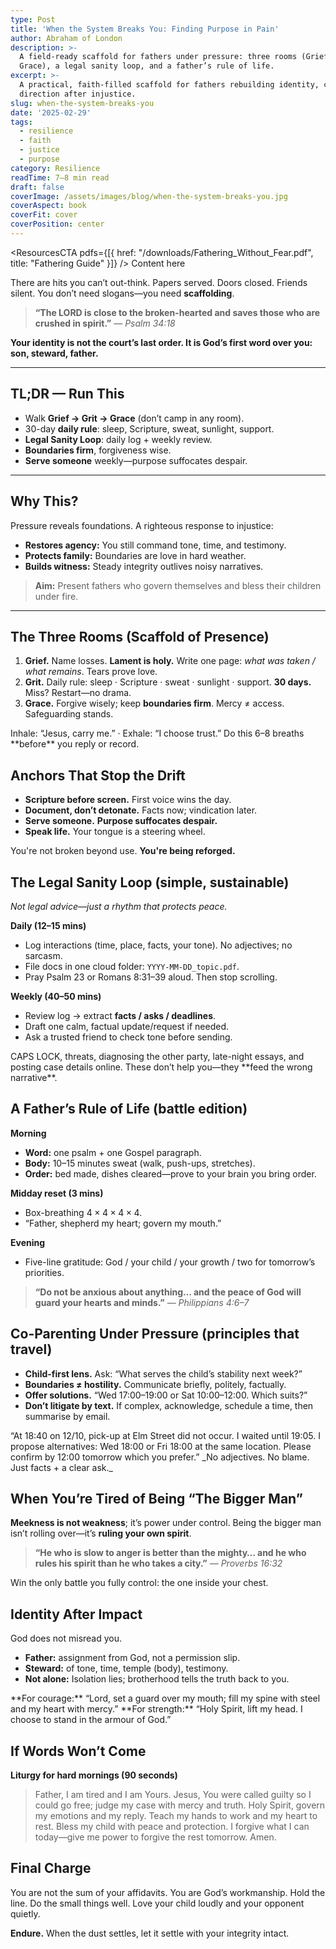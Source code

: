 ```yaml
---
type: Post
title: 'When the System Breaks You: Finding Purpose in Pain'
author: Abraham of London
description: >-
  A field-ready scaffold for fathers under pressure: three rooms (Grief, Grit,
  Grace), a legal sanity loop, and a father’s rule of life.
excerpt: >-
  A practical, faith-filled scaffold for fathers rebuilding identity, calm, and
  direction after injustice.
slug: when-the-system-breaks-you
date: '2025-02-29'
tags:
  - resilience
  - faith
  - justice
  - purpose
category: Resilience
readTime: 7–8 min read
draft: false
coverImage: /assets/images/blog/when-the-system-breaks-you.jpg
coverAspect: book
coverFit: cover
coverPosition: center
---
```


<ResourcesCTA pdfs={[{ href: "/downloads/Fathering_Without_Fear.pdf", title: "Fathering Guide" }]} />
<BrandFrame title="Legacy Tips" subtitle="Key Advice">
  Content here
</BrandFrame>

There are hits you can’t out-think. Papers served. Doors closed. Friends silent. You don’t need slogans—you need **scaffolding**.

> **“The LORD is close to the broken-hearted and saves those who are crushed in spirit.”**
> — *Psalm 34:18*

**Your identity is not the court’s last order. It is God’s first word over you: son, steward, father.**

---

## TL;DR — Run This
- Walk **Grief → Grit → Grace** (don’t camp in any room).
- 30-day **daily rule**: sleep, Scripture, sweat, sunlight, support.
- **Legal Sanity Loop**: daily log + weekly review.
- **Boundaries firm**, forgiveness wise.
- **Serve someone** weekly—purpose suffocates despair.

---

## Why This?
Pressure reveals foundations. A righteous response to injustice:

- **Restores agency:** You still command tone, time, and testimony.
- **Protects family:** Boundaries are love in hard weather.
- **Builds witness:** Steady integrity outlives noisy narratives.

> **Aim:** Present fathers who govern themselves and bless their children under fire.

---

## The Three Rooms (Scaffold of Presence)
1. **Grief.** Name losses. **Lament is holy.** Write one page: _what was taken / what remains_. Tears prove love.
2. **Grit.** Daily rule: sleep · Scripture · sweat · sunlight · support. **30 days.** Miss? Restart—no drama.
3. **Grace.** Forgive wisely; keep **boundaries firm**. Mercy ≠ access. Safeguarding stands.

<Note tone="key" title="Breath prayer (30 seconds)">
  Inhale: “Jesus, carry me.” · Exhale: “I choose trust.”
  Do this 6–8 breaths **before** you reply or record.
</Note>

<Rule />

## Anchors That Stop the Drift
- **Scripture before screen.** First voice wins the day.
- **Document, don’t detonate.** Facts now; vindication later.
- **Serve someone.** **Purpose suffocates despair.**
- **Speak life.** Your tongue is a steering wheel.

<PullLine subtle>You're not broken beyond use. <strong>You're being reforged.</strong></PullLine>

<Rule />

## The Legal Sanity Loop (simple, sustainable)
_Not legal advice—just a rhythm that protects peace._

**Daily (12–15 mins)**
- Log interactions (time, place, facts, your tone). No adjectives; no sarcasm.
- File docs in one cloud folder: `YYYY-MM-DD_topic.pdf`.
- Pray Psalm 23 or Romans 8:31–39 aloud. Then stop scrolling.

**Weekly (40–50 mins)**
- Review log → extract **facts / asks / deadlines**.
- Draft one calm, factual update/request if needed.
- Ask a trusted friend to check tone before sending.

<Note tone="caution" title="Red flags to avoid">
  CAPS LOCK, threats, diagnosing the other party, late-night essays, and posting case details online.
  These don’t help you—they **feed the wrong narrative**.
</Note>

<Rule />

## A Father’s Rule of Life (battle edition)
**Morning**
- **Word:** one psalm + one Gospel paragraph.
- **Body:** 10–15 minutes sweat (walk, push-ups, stretches).
- **Order:** bed made, dishes cleared—prove to your brain you bring order.

**Midday reset (3 mins)**
- Box-breathing $4\times4\times4\times4$.
- “Father, shepherd my heart; govern my mouth.”

**Evening**
- Five-line gratitude: God / your child / your growth / two for tomorrow’s priorities.

> **“Do not be anxious about anything… and the peace of God will guard your hearts and minds.”**
> — *Philippians 4:6–7*

<Rule />

## Co-Parenting Under Pressure (principles that travel)
- **Child-first lens.** Ask: “What serves the child’s stability next week?”
- **Boundaries ≠ hostility.** Communicate briefly, politely, factually.
- **Offer solutions.** “Wed 17:00–19:00 or Sat 10:00–12:00. Which suits?”
- **Don’t litigate by text.** If complex, acknowledge, schedule a time, then summarise by email.

<Note tone="info" title="Template: factual note after conflict">
  “At 18:40 on 12/10, pick-up at Elm Street did not occur. I waited until 19:05.
  I propose alternatives: Wed 18:00 or Fri 18:00 at the same location.
  Please confirm by 12:00 tomorrow which you prefer.”
  _No adjectives. No blame. Just facts + a clear ask._
</Note>

<Rule />

## When You’re Tired of Being “The Bigger Man”
**Meekness is not weakness**; it’s power under control. Being the bigger man isn’t rolling over—it’s **ruling your own spirit**.

> **“He who is slow to anger is better than the mighty… and he who rules his spirit than he who takes a city.”**
> — *Proverbs 16:32*

<PullLine>Win the only battle you fully control: the one inside your chest.</PullLine>

<Rule />

## Identity After Impact
God does not misread you.

- **Father:** assignment from God, not a permission slip.
- **Steward:** of tone, time, temple (body), testimony.
- **Not alone:** Isolation lies; brotherhood tells the truth back to you.

<Note tone="key" title="Two short prayers">
  **For courage:** “Lord, set a guard over my mouth; fill my spine with steel and my heart with mercy.”
  **For strength:** “Holy Spirit, lift my head. I choose to stand in the armour of God.”
</Note>

<Rule />

## If Words Won’t Come
**Liturgy for hard mornings (90 seconds)**

> Father, I am tired and I am Yours.
> Jesus, You were called guilty so I could go free; judge my case with mercy and truth.
> Holy Spirit, govern my emotions and my reply.
> Teach my hands to work and my heart to rest.
> Bless my child with peace and protection.
> I forgive what I can today—give me power to forgive the rest tomorrow.
> Amen.

<Rule />

<ResourcesCTA preset="justice" />

<Rule />

## Final Charge
You are not the sum of your affidavits. You are God’s workmanship.
Hold the line. Do the small things well. Love your child loudly and your opponent quietly.

<PullLine subtle>
  <strong>Endure.</strong> When the dust settles, let it settle with your integrity intact.
</PullLine>
